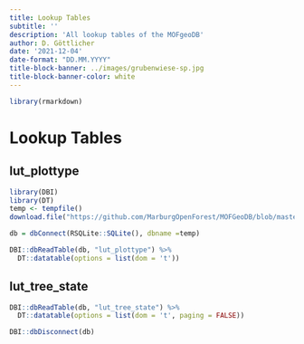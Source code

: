 ```yaml
---
title: Lookup Tables
subtitle: ''
description: 'All lookup tables of the MOFgeoDB'
author: D. Göttlicher
date: '2021-12-04'
date-format: "DD.MM.YYYY"
title-block-banner: ../images/grubenwiese-sp.jpg
title-block-banner-color: white
---
```

```r

library(rmarkdown)
```


# Lookup Tables

## lut_plottype

```r
library(DBI)
library(DT)
temp <- tempfile()
download.file("https://github.com/MarburgOpenForest/MOFGeoDB/blob/master/MOFgeoDB.sqlite?raw=true", temp)

db = dbConnect(RSQLite::SQLite(), dbname =temp)

DBI::dbReadTable(db, "lut_plottype") %>%
  DT::datatable(options = list(dom = 't'))
```

## lut_tree_state

```r
DBI::dbReadTable(db, "lut_tree_state") %>%
  DT::datatable(options = list(dom = 't', paging = FALSE))
```



```r
DBI::dbDisconnect(db)
```